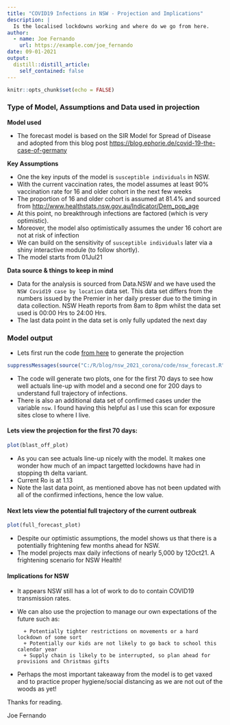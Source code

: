 ```yaml
---
title: "COVID19 Infections in NSW - Projection and Implications"
description: |
  Is the localised lockdowns working and where do we go from here.
author:
  - name: Joe Fernando
    url: https://example.com/joe_fernando
date: 09-01-2021
output:
  distill::distill_article:
    self_contained: false
---
```



```r
knitr::opts_chunk$set(echo = FALSE)
```


### Type of Model, Assumptions and Data used in projection

__Model used__

-   The forecast model is based on the SIR Model for Spread of Disease and adopted from this blog post <https://blog.ephorie.de/covid-19-the-case-of-germany>     


__Key Assumptions__

* One the key inputs of the model is `susceptible individuals` in NSW.
* With the current vaccination rates, the model assumes at least 90% vaccination rate for 16 and older cohort in the next few weeks
* The proportion of 16 and older cohort is assumed at 81.4% and sourced from <http://www.healthstats.nsw.gov.au/Indicator/Dem_pop_age>
* At this point, no breakthrough infections are factored (which is very optimistic). 
* Moreover, the model also optimistically assumes the under 16 cohort are not at risk of infection
* We can build on the sensitivity of `susceptible individuals` later via a shiny interactive module (to follow shortly). 
* The model starts from 01Jul21      


__Data source & things to keep in mind__

-   Data for the analysis is sourced from Data.NSW and we have used the `NSW Covid19 case by location` data set. This data set differs from the numbers issued by the Premier in her daily presser due to the timing in data collection. NSW Heath reports from 8am to 8pm whilst the data set used is 00:00 Hrs to 24:00 Hrs.
-   The last data point in the data set is only fully updated the next day     



### Model output

* Lets first run the code [from here](https://github.com/JoeFernando/nsw_2021_corona/blob/main/code/nsw_forecast.R) to generate the projection 
```r

suppressMessages(source("C:/R/blog/nsw_2021_corona/code/nsw_forecast.R"))

```

* The code will generate two plots, one for the first 70 days to see how well actuals line-up with model and a second one for 200 days to understand full trajectory of infections. 
* There is also an additional data set of confirmed cases under the variable `nsw`. I found having this helpful as I use this scan for exposure sites close to where I live.     


#### Lets view the projection for the first 70 days:
```r

plot(blast_off_plot)

```

* As you can see actuals line-up nicely with the model. It makes one wonder how much of an impact targetted lockdowns have had in stopping th delta variant.
* Current Ro is at 1.13     
* Note the last data point, as mentioned above has not been updated with all of the confirmed infections, hence the low value.



#### Next lets view the potential full trajectory of the current outbreak 
```r

plot(full_forecast_plot)

```

* Despite our optimistic assumptions, the model shows us that there is a potentially frightening few months ahead for NSW.     
* The model projects max daily infections of nearly 5,000 by 12Oct21. A frightening scenario for NSW Health!


#### Implications for NSW
* It appears NSW still has a lot of work to do to contain COVID19 transmission rates. 

* We can also use the projection to manage our own expectations of the future such as:

        + Potentially tighter restrictions on movements or a hard lockdown of some sort
        + Potentially our kids are not likely to go back to school this calendar year
        + Supply chain is likely to be interrupted, so plan ahead for provisions and Christmas gifts

* Perhaps the most important takeaway from the model is to get vaxed and to practice proper hygiene/social distancing as we are not out of the woods as yet!
        

Thanks for reading.      

Joe Fernando